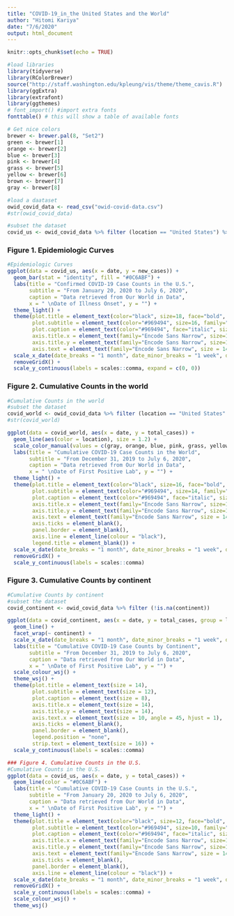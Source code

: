 ```yaml
---
title: "COVID-19_in_the United States and the World"
author: "Hitomi Kariya"
date: "7/6/2020"
output: html_document
---
```


```r
knitr::opts_chunk$set(echo = TRUE)
```

```r
#load libraries
library(tidyverse)
library(RColorBrewer)
source("http://staff.washington.edu/kpleung/vis/theme/theme_cavis.R")
library(ggExtra)
library(extrafont)
library(ggthemes)
# font_import() #import extra fonts
fonttable() # this will show a table of available fonts

# Get nice colors
brewer <- brewer.pal(8, "Set2")
green <- brewer[1]
orange <- brewer[2]
blue <- brewer[3]
pink <- brewer[4]
grass <- brewer[5]
yellow <- brewer[6]
brown <- brewer[7]
gray <- brewer[8]
```

```r
#load a daataset
owid_covid_data <- read_csv("owid-covid-data.csv")
#str(owid_covid_data)

#subset the dataset
covid_us <- owid_covid_data %>% filter (location == "United States") %>% filter (date >= as.Date("2019-01-21"))
```

### Figure 1. Epidemiologic Curves

```r
#Epidemiologic Curves
ggplot(data = covid_us, aes(x = date, y = new_cases)) +
  geom_bar(stat = "identity", fill = "#0C6ABF") +
  labs(title = "Confirmed COVID-19 Case Counts in the U.S.",
       subtitle = "From January 20, 2020 to July 6, 2020",
       caption = "Data retrieved from Our World in Data",
       x = " \nDate of Illness Onset", y = "") +
  theme_light() +
  theme(plot.title = element_text(color="black", size=18, face="bold", family="Encode Sans Normal"),
        plot.subtitle = element_text(color="#969494", size=16, family="Encode Sans Narrow"),
        plot.caption = element_text(color="#969494", face="italic", size=12, family="Encode Sans Narrow"),
        axis.title.x = element_text(family="Encode Sans Narrow", size=16),
        axis.title.y = element_text(family="Encode Sans Narrow", size=16),
        axis.text = element_text(family="Encode Sans Narrow", size = 14)) +
  scale_x_date(date_breaks = "1 month", date_minor_breaks = "1 week", date_labels = "%b %Y") +
  removeGridX() +
  scale_y_continuous(labels = scales::comma, expand = c(0, 0))
```

### Figure 2. Cumulative Counts in the world

```r
#Cumulative Counts in the world
#subset the dataset
covid_world <- owid_covid_data %>% filter (location == "United States" | location == "Mexico" | location == "Canada" | location == "China" | location == "Japan" | location == "Italy" | location == "United Kingdom"| location == "Brazil")
#str(covid_world)

ggplot(data = covid_world, aes(x = date, y = total_cases)) +
  geom_line(aes(color = location), size = 1.2) +
  scale_color_manual(values = c(gray, orange, blue, pink, grass, yellow, brown, green)) +
  labs(title = "Cumulative COVID-19 Case Counts in the World",
       subtitle = "From December 31, 2019 to July 6, 2020",
       caption = "Data retrieved from Our World in Data",
       x = " \nDate of First Positive Lab", y = "") +
  theme_light() +
  theme(plot.title = element_text(color="black", size=16, face="bold", family="Encode Sans Normal"),
        plot.subtitle = element_text(color="#969494", size=14, family="Encode Sans Narrow"),
        plot.caption = element_text(color="#969494", face="italic", size=12, family="Encode Sans Narrow"),
        axis.title.x = element_text(family="Encode Sans Narrow", size=16),
        axis.title.y = element_text(family="Encode Sans Narrow", size=16),
        axis.text = element_text(family="Encode Sans Narrow", size = 14),
        axis.ticks = element_blank(),
        panel.border = element_blank(),
        axis.line = element_line(colour = "black"),
        legend.title = element_blank()) +
  scale_x_date(date_breaks = "1 month", date_minor_breaks = "1 week", date_labels = "%b %Y") +
  removeGridX() +
  scale_y_continuous(labels = scales::comma)
```

### Figure 3. Cumulative Counts by continent

```r
#Cumulative Counts by continent
#subset the dataset
covid_continent <- owid_covid_data %>% filter (!is.na(continent))

ggplot(data = covid_continent, aes(x = date, y = total_cases, group = location, color = continent)) +
  geom_line() +
  facet_wrap(~ continent) +
  scale_x_date(date_breaks = "1 month", date_minor_breaks = "1 week", date_labels = "%b %Y") +
  labs(title = "Cumulative COVID-19 Case Counts by Continent",
       subtitle = "From December 31, 2019 to July 6, 2020",
       caption = "Data retrieved from Our World in Data",
       x = " \nDate of First Positive Lab", y = "") +
  scale_colour_wsj() +
  theme_wsj() +
  theme(plot.title = element_text(size = 14),
        plot.subtitle = element_text(size = 12),
        plot.caption = element_text(size = 8),
        axis.title.x = element_text(size = 14),
        axis.title.y = element_text(size = 14),
        axis.text.x = element_text(size = 10, angle = 45, hjust = 1),
        axis.ticks = element_blank(),
        panel.border = element_blank(),
        legend.position = "none",
        strip.text = element_text(size = 16)) +
  scale_y_continuous(labels = scales::comma)
```

```r
### Figure 4. Cumulative Counts in the U.S.
#Cumulative Counts in the U.S.
ggplot(data = covid_us, aes(x = date, y = total_cases)) +
  geom_line(color = "#0C6ABF") +
  labs(title = "Cumulative COVID-19 Case Counts in the U.S.",
       subtitle = "From January 20, 2020 to July 6, 2020",
       caption = "Data retrieved from Our World in Data",
       x = " \nDate of First Positive Lab", y = "") +
  theme_light() +
  theme(plot.title = element_text(color="black", size=12, face="bold", family="Encode Sans Normal"),
        plot.subtitle = element_text(color="#969494", size=10, family="Encode Sans Narrow"),
        plot.caption = element_text(color="#969494", face="italic", size=4, family="Encode Sans Narrow"),
        axis.title.x = element_text(family="Encode Sans Narrow", size=16),
        axis.title.y = element_text(family="Encode Sans Narrow", size=16),
        axis.text = element_text(family="Encode Sans Narrow", size = 14),
        axis.ticks = element_blank(),
        panel.border = element_blank(),
        axis.line = element_line(colour = "black")) +
  scale_x_date(date_breaks = "1 month", date_minor_breaks = "1 week", date_labels = "%b %Y") +
  removeGridX() +
  scale_y_continuous(labels = scales::comma) +
  scale_colour_wsj() +
  theme_wsj()
```
